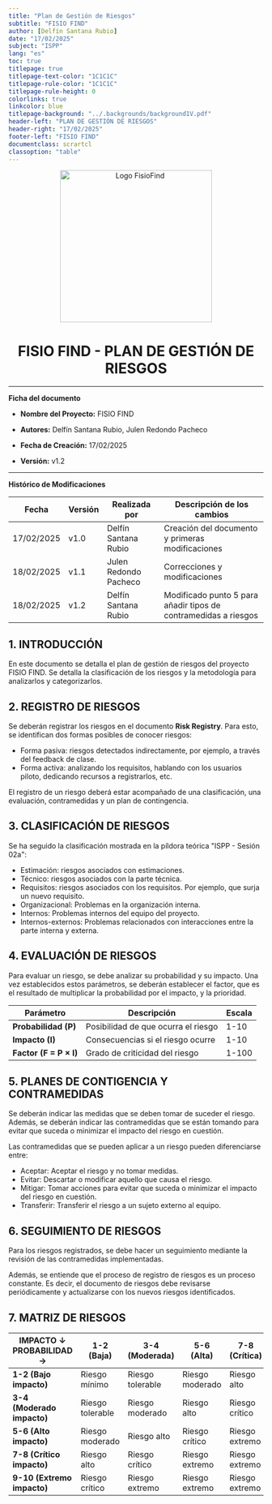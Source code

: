 ```yaml
---
title: "Plan de Gestión de Riesgos"
subtitle: "FISIO FIND"                       
author: [Delfín Santana Rubio] 
date: "17/02/2025"                                                 
subject: "ISPP"
lang: "es"
toc: true
titlepage: true
titlepage-text-color: "1C1C1C"
titlepage-rule-color: "1C1C1C"
titlepage-rule-height: 0
colorlinks: true
linkcolor: blue
titlepage-background: "../.backgrounds/background1V.pdf"                            
header-left: "PLAN DE GESTIÓN DE RIESGOS"                 
header-right: "17/02/2025"                                         
footer-left: "FISIO FIND"
documentclass: scrartcl
classoption: "table"
---
```



<!-- COMMENT THIS WHEN EXPORTING TO PDF -->
<p align="center">
  <img src="../../.img/Logo_FisioFind_Verde_sin_fondo.PNG" alt="Logo FisioFind" width="300" />
</p>

<h1 align="center" style={{fontSize: "30px", fontWeight: "bold"}}>
  FISIO FIND  -  PLAN DE GESTIÓN DE RIESGOS
</h1>

---

**Ficha del documento**

- **Nombre del Proyecto:** FISIO FIND

- **Autores:** Delfín Santana Rubio, Julen Redondo Pacheco

- **Fecha de Creación:** 17/02/2025  

- **Versión:** v1.2



---

**Histórico de Modificaciones**

| Fecha      | Versión | Realizada por                    | Descripción de los cambios |
|------------|---------|----------------------------------|----------------------------|
| 17/02/2025 | v1.0    | Delfín Santana Rubio          | Creación del documento y primeras modificaciones |
| 18/02/2025 | v1.1    | Julen Redondo Pacheco        | Correcciones y modificaciones |
| 18/02/2025 | v1.2    | Delfín Santana Rubio        | Modificado punto 5 para añadir tipos de contramedidas a riesgos |




<!-- \newpage -->



## 1. INTRODUCCIÓN  
En este documento se detalla el plan de gestión de riesgos del proyecto FISIO FIND. Se detalla la clasificación de los riesgos y la metodología para analizarlos y categorizarlos.

## 2. REGISTRO DE RIESGOS
Se deberán registrar los riesgos en el documento **Risk Registry**. Para esto, se identifican dos formas posibles de conocer riesgos:
- Forma pasiva: riesgos detectados indirectamente, por ejemplo, a través del feedback de clase.
- Forma activa: analizando los requisitos, hablando con los usuarios piloto, dedicando recursos a registrarlos, etc.

El registro de un riesgo deberá estar acompañado de una clasificación, una evaluación, contramedidas y un plan de contingencia.

## 3. CLASIFICACIÓN DE RIESGOS
Se ha seguido la clasificación mostrada en la píldora teórica "ISPP - Sesión 02a":
- Estimación: riesgos asociados con estimaciones.
- Técnico: riesgos asociados con la parte técnica.
- Requisitos: riesgos asociados con los requisitos. Por ejemplo, que surja un nuevo requisito.
- Organizacional: Problemas en la organización interna.
- Internos: Problemas internos del equipo del proyecto.
- Internos-externos: Problemas relacionados con interacciones entre la parte interna y externa.

## 4. EVALUACIÓN DE RIESGOS
Para evaluar un riesgo, se debe analizar su probabilidad y su impacto. Una vez establecidos estos parámetros, se deberán establecer el factor, que es el resultado de multiplicar la probabilidad por el impacto, y la prioridad.

| Parámetro  | Descripción | Escala |
|------------|------------|--------|
| **Probabilidad (P)** | Posibilidad de que ocurra el riesgo | 1-10 |
| **Impacto (I)** | Consecuencias si el riesgo ocurre | 1-10 |
| **Factor (F = P × I)** | Grado de criticidad del riesgo | 1-100 |


## 5. PLANES DE CONTIGENCIA Y CONTRAMEDIDAS
Se deberán indicar las medidas que se deben tomar de suceder el riesgo. Además, se deberán indicar las contramedidas que se están tomando para evitar que suceda o minimizar el impacto del riesgo en cuestión.

Las contramedidas que se pueden aplicar a un riesgo pueden diferenciarse entre:
- Aceptar: Aceptar el riesgo y no tomar medidas.
- Evitar: Descartar o modificar aquello que causa el riesgo.
- Mitigar: Tomar acciones para evitar que suceda o minimizar el impacto del riesgo en cuestión.
- Transferir: Transferir el riesgo a un sujeto externo al equipo.

## 6. SEGUIMIENTO DE RIESGOS
Para los riesgos registrados, se debe hacer un seguimiento mediante la revisión de las contramedidas implementadas.

Además, se entiende que el proceso de registro de riesgos es un proceso constante. Es decir, el documento de riesgos debe revisarse periódicamente y actualizarse con los nuevos riesgos identificados.

## 7. MATRIZ DE RIESGOS

| IMPACTO ↓   PROBABILIDAD →  | 1-2 (Baja)      | 3-4 (Moderada)   | 5-6 (Alta)      | 7-8 (Crítica)   | 9-10 (Extrema)  |
|-------------------------------|----------------|----------------|----------------|----------------|----------------|
| **1-2 (Bajo impacto)**      | Riesgo mínimo    | Riesgo tolerable  | Riesgo moderado  | Riesgo alto     | Riesgo crítico  |
| **3-4 (Moderado impacto)**  | Riesgo tolerable | Riesgo moderado   | Riesgo alto      | Riesgo crítico  | Riesgo extremo  |
| **5-6 (Alto impacto)**      | Riesgo moderado  | Riesgo alto       | Riesgo crítico   | Riesgo extremo  | Riesgo extremo  |
| **7-8 (Crítico impacto)**   | Riesgo alto      | Riesgo crítico    | Riesgo extremo   | Riesgo extremo  | Riesgo extremo  |
| **9-10 (Extremo impacto)**  | Riesgo crítico   | Riesgo extremo    | Riesgo extremo   | Riesgo extremo  | Riesgo extremo  |